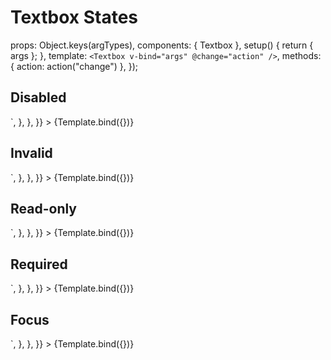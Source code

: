 
<Meta id="vue-textbox--state" title="Vue.js Component/Textbox/States" component={Textbox} argTypes={argTypes} />

# Textbox States

  props: Object.keys(argTypes),
  components: { Textbox },
  setup() {
    return { args };
  },
  template: `<Textbox v-bind="args" @change="action" />`,
  methods: { action: action("change") },
});

## Disabled

<Canvas>
  <Story
    name="Textbox Disabled"
    args={{
      placeholder: "Textbox Disabled",
      name: "textbox-disabled",
      id: "textbox-disabled",
      disabled: true,
    }}
    parameters={{
      docs: {
        source: {
          code: `<Textbox placeholder="Textbox Disabled" name="textbox-disabled" id="textbox-disabled" type="text" :disabled="disabled"/>`,
        },
      },
    }}
  >
    {Template.bind({})}
  </Story>
</Canvas>

## Invalid

<Canvas>
  <Story
    name="Textbox Invalid"
    args={{
      placeholder: "Textbox Invalid",
      name: "textbox-invalid",
      id: "textbox-invalid",
      invalid: true,
    }}
    parameters={{
      docs: {
        source: {
          code: `<Textbox placeholder="Textbox Invalid" name="textbox-invalid" id="textbox-invalid" type="text" :invalid="invalid"/>`,
        },
      },
    }}
  >
    {Template.bind({})}
  </Story>
</Canvas>

## Read-only

<Canvas>
  <Story
    name="Textbox Read-only"
    args={{
      placeholder: "Textbox Read-only",
      name: "textbox-readonly",
      id: "textbox-readonly",
      readonly: true,
      value: "Textbox Read-only",
    }}
    parameters={{
      docs: {
        source: {
          code: `<Textbox placeholder="Textbox Read-only" name="textbox-readonly" id="textbox-readonly" type="text" :readonly="readonly"/>`,
        },
      },
    }}
  >
    {Template.bind({})}
  </Story>
</Canvas>

## Required

<Canvas>
  <Story
    name="Textbox Required"
    args={{
      placeholder: "Textbox Required",
      name: "textbox-required",
      id: "textbox-required",
      required: true,
      modelValue: "",
    }}
    parameters={{
      docs: {
        source: {
          code: `<Textbox placeholder="Textbox Required" name="textbox-required" id="textbox-required" type="text" :required="required"/>`,
        },
      },
    }}
  >
    {Template.bind({})}
  </Story>
</Canvas>

## Focus

<Canvas>
  <Story
    name="Textbox Focus"
    args={{
      placeholder: "Textbox Focus",
      name: "textbox-focus",
      id: "textbox-focus",
    }}
    parameters={{
      pseudo: { focus: true },
      docs: {
        source: {
          code: `<Textbox placeholder="Textbox Focus" name="textbox-focus" id="textbox-focus" type="text"/>`,
        },
      },
    }}
  >
    {Template.bind({})}
  </Story>
</Canvas>
